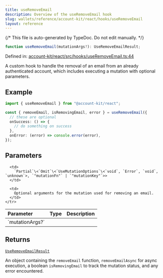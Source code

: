 ```yaml
---
title: useRemoveEmail
description: Overview of the useRemoveEmail hook
slug: wallets/reference/account-kit/react/hooks/useRemoveEmail
layout: reference
---
```


{/* This file is auto-generated by TypeDoc. Do not edit manually. */}

```ts
function useRemoveEmail(mutationArgs?): UseRemoveEmailResult;
```

Defined in: [account-kit/react/src/hooks/useRemoveEmail.ts:44](https://github.com/alchemyplatform/aa-sdk/blob/c1a84188d03473acac2fdb49fb7cd7fdba73169b/account-kit/react/src/hooks/useRemoveEmail.ts#L44)

A custom hook to handle the removal of an email from an already authenticated account, which includes executing a mutation with optional parameters.

## Example

```ts twoslash
import { useRemoveEmail } from "@account-kit/react";

const { removeEmail, isRemovingEmail, error } = useRemoveEmail({
  // these are optional
  onSuccess: () => {
    // do something on success
  },
  onError: (error) => console.error(error),
});
```

## Parameters

<table>
  <thead>
    <tr>
      <th align="left">Parameter</th>
      <th align="left">Type</th>
      <th align="left">Description</th>
    </tr>
  </thead>

  <tbody>
    <tr>
      <td>
        `mutationArgs?`
      </td>

      <td>
        `Partial`\<`Omit`\<`UseMutationOptions`\<`void`, `Error`, `void`, `unknown`>, `"mutationFn"` | `"mutationKey"`>>
      </td>

      <td>
        Optional arguments for the mutation used for removing an email.
      </td>
    </tr>

  </tbody>
</table>

## Returns

[`UseRemoveEmailResult`](../type-aliases/UseRemoveEmailResult.mdx)

An object containing the `removeEmail` function, `removeEmailAsync` for async execution, a boolean `isRemovingEmail` to track the mutation status, and any error encountered.
